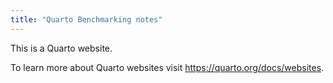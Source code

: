 ```yaml
---
title: "Quarto Benchmarking notes"
---
```


This is a Quarto website.

To learn more about Quarto websites visit <https://quarto.org/docs/websites>.
